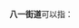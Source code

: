 '''八一街道'''可以指：
{{PRC admin/disambig|21/01/11/007/000|45/13/02/004/000|65/01/03/006/000}}
{{disambig|cat=四字乡级行政区划消歧义}}